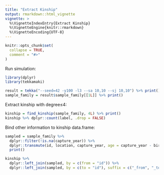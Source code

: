 ```yaml
---
title: "Extract Kinship"
output: rmarkdown::html_vignette
vignette: >
  %\VignetteIndexEntry{Extract Kinship}
  %\VignetteEngine{knitr::rmarkdown}
  %\VignetteEncoding{UTF-8}
---
```


```r
knitr::opts_chunk$set(
  collapse = TRUE,
  comment = "#>"
)
```

Run simulation:

```r
library(dplyr)
library(tekkamaki)

result = tekka("--seed=42 -y100 -l3 --sa 10,10 --sj 10,10") %>% print()
sample_family = result$sample_family[[1L]] %>% print()
```

Extract kinship with degree&le;4:

```r
kinship = find_kinship(sample_family, 4L) %>% print()
kinship %>% dplyr::count(label, .drop = FALSE)
```

Bind other information to kinship data.frame:

```r
sampled = sample_family %>%
  dplyr::filter(!is.na(capture_year)) %>%
  dplyr::transmute(id, location, capture_year, age = capture_year - birth_year) %>%
  print()

kinship %>%
  dplyr::left_join(sampled, by = c(from = "id")) %>%
  dplyr::left_join(sampled, by = c(to = "id"), suffix = c("_from", "_to"))
```
